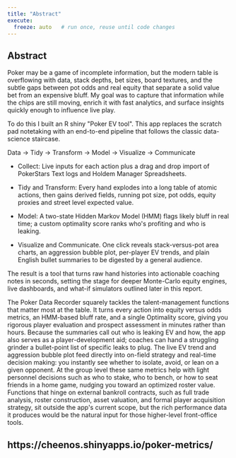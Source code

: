 ```yaml
---
title: "Abstract"
execute:
  freeze: auto   # run once, reuse until code changes
---
```


## Abstract {#abstract}

  Poker may be a game of incomplete information, but the modern table is overflowing with data, stack depths, bet sizes, board textures, and the subtle gaps between pot odds and real equity that separate a solid value bet from an expensive bluff. My goal was to capture that information while the chips are still moving, enrich it with fast analytics, and surface insights quickly enough to influence live play.

  To do this I built an R shiny \"Poker EV tool\". This app   replaces the scratch pad notetaking with an end-to-end pipeline that follows the classic data-science staircase.

Data → Tidy → Transform → Model → Visualize → Communicate

-   Collect: Live inputs for each action plus a drag and drop import of PokerStars Text logs and Holdem Manager Spreadsheets.

-   Tidy and Transform: Every hand explodes into a long table of atomic actions, then gains derived fields, running pot size, pot odds, equity proxies and street level expected value.

-   Model: A two-state Hidden Markov Model (HMM) flags likely bluff in real time; a custom optimality score ranks who\'s profiting and who is leaking.

-   Visualize and Communicate. One click reveals stack-versus-pot area charts, an aggression bubble plot, per-player EV trends, and plain English bullet summaries to be digested by a general audience.

  The result is a tool that turns raw hand histories into actionable coaching notes in seconds, setting the stage for deeper Monte-Carlo equity engines, live dashboards, and what-if simulators outlined later in this report.

  The Poker Data Recorder squarely tackles the talent-management functions that matter most at the table. It turns every action into equity versus odds metrics, an HMM-based bluff rate, and a single Optimality score, giving you rigorous player evaluation and prospect assessment in minutes rather than hours. Because the summaries call out who is leaking EV and how, the app also serves as a player-development aid; coaches can hand a struggling grinder a bullet-point list of specific leaks to plug. The live EV trend and aggression bubble plot feed directly into on-field strategy and real-time decision making: you instantly see whether to isolate, avoid, or lean on a given opponent. At the group level these same metrics help with light personnel decisions such as who to stake, who to bench, or how to seat friends in a home game, nudging you toward an optimized roster value. Functions that hinge on external bankroll contracts, such as full trade analysis, roster construction, asset valuation, and formal player acquisition strategy, sit outside the app\'s current scope, but the rich performance data it produces would be the natural input for those higher-level front-office tools.
  
## https://cheenos.shinyapps.io/poker-metrics/




